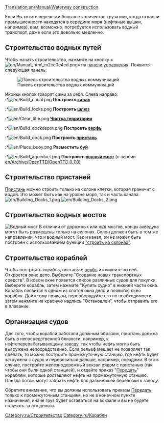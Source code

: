 [[Translation:en/Manual/Waterway construction]]
{{ru/Оглавление}}

Если Вы хотите перевезти большое количество груза или, когда отрасли промышленности находятся в середине моря (нефтяные вышки, например), вам, возможно, потребуется использовать водный транспорт, даже если это довольно медленно.

==Строительство водных путей==
Чтобы начать строительство, нажмите на кнопку «[[File:en/Manual html m2cc0c4cd.png]]» на [[ru/Manual/Интерфейс игры|панели управления]]. Появится следующая панель:

[[File:ru/Dock toolbar.png|center|frame|Панель строительства водных коммуникаций]]


Иконки кнопок говорят сами за себя. Слева направо:<br>
:*[[File:en/Build canal.png]] '''Построить [[ru/Пристани|канал]] '''
:*[[File:en/Build locks.png]] '''Построить [[ru/Пристани|шлюз]] '''
:*[[File:en/Clear title.png]] '''[[ru/Manual/Ландшафтный дизайн|Чистка территории]] '''
:*[[File:en/Build dockdepot.png]] '''Построить [[ru/Manual/Строительство доков|верфь]] '''
:*[[File:en/Build dock.png]] '''Построить [[ru/Пристани|пристань]] '''
:*[[File:en/Place buoy.png]] '''Разместить [[ru/Пристани|буй]] '''
:*[[File:en/Build aqueduct.png]] '''Построить [[#stroitelstvo-vodnykh-mostov|водный мост]] ''' (с версии [[en/Archive/OpenTTD/OpenTTD 0.7.0]])

==Строительство пристаней==
[[ru/Пристани|Пристань]] можно строить только на склоне клетки, которая граничит с водой. Это может быть как на уровне моря, так и часть канала.
[[File:en/Building Docks 1.png|left]] [[File:en/Building Docks 2.png]]

==Строительство водных мостов==
[[File:en/Aqueduct.png|thumb|Водный мост]]
В отличии от дорожных или ж/д мостов, концы акведука могут быть размещены только на склонах. Склон  должен быть в том же направлении, что и водный мост. Как и канал, он не может быть построен с использованием функции [[ru/Archive/Manual/Settings/Строить на склонах|"строить на склонах"]].

==Строительство кораблей==
Чтобы построить корабль, поставьте [[ru/Manual/Строительство доков|верфь]] и кликните по ней. Откроется окно депо. Выберите "Создание новых транспортных средств". В новом окне появится список различных судов для покупки. Выберите корабль, затем нажмите "Купить судно" в нижней части окна. Корабль появится в одном из слотов окна депо и появится окно корабля. Дайте ему приказы, переоборудуйте его по необходимости, затем нажмите на красную надпись "Остановлен", чтобы отправить его в плавание.

==Организация судов==
Для того, чтобы корабли работали должным образом, пристань должна быть в непосредственной близости, например, к нефтеперерабатывающему заводу, так чтобы нефть могла быть выгружена непосредственно. Если рельеф мешает не позволяет так сделать, то можно построить промежуточную станцию, где нефть будет загружена с судов и перевозиться дальше, например, поездами. В этом случае,  постройте железнодорожный вокзал рядом с пристанью (так чтобы они были одной станцией), и отдайте приказ "[[ru/Manual/Задания#peredat|Передать]]" кораблям, которые доставляют нефть на промежуточную станцию. Поезда потом могут забрать нефть для дальнейшей перевозки к заводу.

Обратите внимание, что вы должны использовать приказы [[ru/Manual/Задания#peredat|Передать]] только к промежуточным станциям, но не в конечном пункте назначения, иначе груз будет оставаться на вокзале и вы не будете получать за это деньги.

[[Category:ru/Строительство]]
[[Category:ru/Корабли]]
